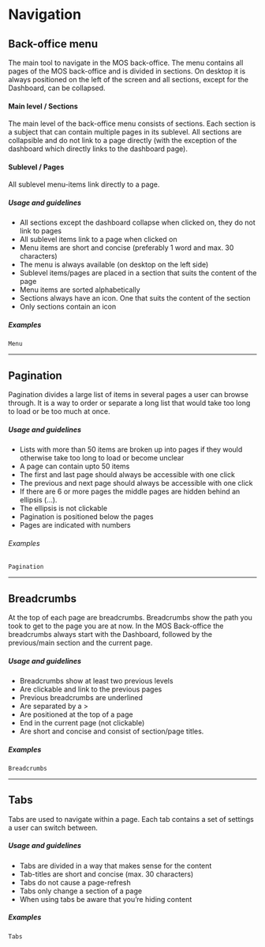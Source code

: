 # Navigation

## Back-office menu

The main tool to navigate in the MOS back-office. The menu contains all pages of the MOS back-office and is divided in sections. On desktop it is always positioned on the left of the screen and all sections, except for the Dashboard, can be collapsed. 

#### Main level / Sections
The main level of the back-office menu consists of sections. Each section is a subject that can contain multiple pages in its sublevel. All sections are collapsible and do not link to a page directly (with the exception of the dashboard which directly links to the dashboard page).

#### Sublevel / Pages
All sublevel menu-items link directly to a page.  

##### Usage and guidelines
* All sections except the dashboard collapse when clicked on, they do not link to pages 
* All sublevel items link to a page when clicked on
* Menu items are short and concise (preferably 1 word and max. 30 characters)
* The menu is always available (on desktop on the left side)
* Sublevel items/pages are placed in a section that suits the content of the page
* Menu items are sorted alphabetically
* Sections always have an icon. One that suits the content of the section
* Only sections contain an icon

##### Examples
```Menu```

***

## Pagination
Pagination divides a large list of items in several pages a user can browse through. It is a way to order or separate a long list that would take too long to load or be too much at once. 

##### Usage and guidelines
* Lists with more than 50 items are broken up into pages if they would otherwise take too long to load or become unclear
* A page can contain upto 50 items
* The first and last page should always be accessible with one click
* The previous and next page should always be accessible with one click
* If there are 6 or more pages the middle pages are hidden behind an ellipsis (...).
* The ellipsis is not clickable
* Pagination is positioned below the pages
* Pages are indicated with numbers

###### Examples
```Pagination```

***

## Breadcrumbs
At the top of each page are breadcrumbs. Breadcrumbs show the path you took to get to the page you are at now. In the MOS Back-office the breadcrumbs always start with the Dashboard, followed by the previous/main section and the current page.  

##### Usage and guidelines
* Breadcrumbs show at least two previous levels
* Are clickable and link to the previous pages
* Previous breadcrumbs are underlined
* Are separated by a >
* Are positioned at the top of a page
* End in the current page (not clickable)
* Are short and concise and consist of section/page titles.

##### Examples
```Breadcrumbs```

***

## Tabs
Tabs are used to navigate within a page. Each tab contains a set of settings a user can switch between. 

##### Usage and guidelines
* Tabs are divided in a way that makes sense for the content
* Tab-titles are short and concise (max. 30 characters)
* Tabs do not cause a page-refresh
* Tabs only change a section of a page
* When using tabs be aware that you’re hiding content

##### Examples
```Tabs```
